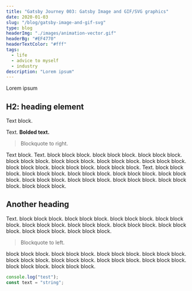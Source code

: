 ```yaml
---
title: "Gatsby Journey 003: Gatsby Image and GIF/SVG graphics"
date: 2020-01-03
slug: "/blog/gatsby-image-and-gif-svg"
type: blog
headerImg: "./images/animation-vector.gif"
headerBg: "#EF4770"
headerTextColor: "#fff"
tags:
  - life
  - advice to myself
  - industry
description: "Lorem ipsum"
---
```


<p class="excerpt">Lorem ipsum</p>

## H2: heading element

Text block.

Text. **Bolded text.**

<blockquote class="pullquote qr">Blockquote to right.</blockquote>

Text block. Text. block block block. block block block. block block block. block block block. block block block. block block block. block block block. block block block. block block block. block block block. Text. block block block. block block block. block block block. block block block. block block block. block block block. block block block. block block block. block block block. block block block.

## Another heading

Text. block block block. block block block. block block block. block block block. block block block. block block block. block block block. block block block. block block block. block block block.

<blockquote class="pullquote ql">Blockquote to left.</blockquote>

block block block. block block block. block block block. block block block. block block block. block block block. block block block. block block block. block block block. block block block.

```javascript
console.log("test");
const text = "string";
```
